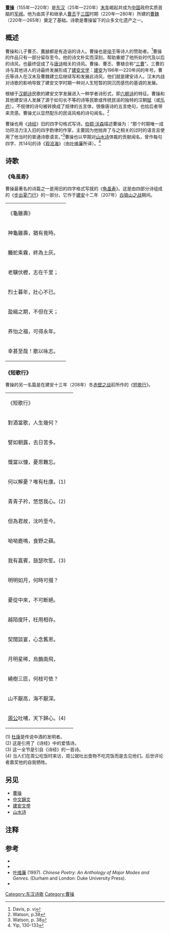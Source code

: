 '''[[曹操|曹操]]'''（155年—220年）是[[东汉|东汉]]（25年—220年）[[东汉末年|末年]]崛起并成为[[中国|中国]]政府实质首脑的[[军阀|军阀]]。他为由其子和继承人[[曹丕|曹丕]]于[[三国|三国]]时期（220年—280年）所建的[[曹魏|曹魏]]（220年—265年）奠定了基础。诗歌是曹操留下的众多文化遗产之一。

== 概述 ==
曹操和儿子曹丕、[[曹植|曹植]]都是有造诣的诗人。曹操也是[[徐干|徐干]]等诗人的赞助者。<ref>Davis, p. vi</ref>曹操的作品只有一部分留存至今。他的诗文朴实而深刻，帮助重塑了他所处时代及以后的诗风，也最终促成了与[[唐诗|唐诗]]相关的诗风。曹操、曹丕、曹植合称“[[三曹|三曹]]”。三曹的诗与其他诗人的诗最终发展形成了[[建安文学|建安文学]]：[[建安_(东汉)|建安]]为196年—220年间的年号。曹氏等诗人在汉末及曹魏建立后继续写和发展此诗风，他们就是建安诗人。汉末内战对诗歌的影响导致了建安文学时期一种对人生短暂的阴沉而感伤的基调的发展。

根植于[[汉朝诗|汉朝诗]]民歌的建安文学发展进入一种学者诗形式，即[[六朝诗|六朝诗]]的特征。曹操和其他建安诗人发展了源于如句长不等的诗等民歌或传统民谣的独特的汉朝[[赋|赋]]（或[[乐府|乐府]]）。不规律的诗句被转换成了规律的五言体，很像唐诗的五言绝句，也给后者带来灵感。曹操尤以显然配乐的民谣风格的诗句闻名。<ref>Watson, p.38</ref>

曹操也用《[[诗经|诗经]]》旧的四字句格式写诗。[[伯顿·沃森|伯顿·沃森]]描述曹操为：“那个时期唯一成功将活力注入旧的四字韵律的作家，主要因为他抛弃了与之相关的过时的语言且使用了他当时的普通诗歌语言。”<ref>Watson, p. 38</ref>曹操也以早期对[[山水诗|山水诗]]体裁的贡献闻名，曾作每句四字、共14句的诗《[[观沧海|观沧海]]》（由[[叶维廉|叶维廉]]所译）。<ref>Yip, 130-133</ref>

== 诗歌 ==
=== 《龟虽寿》 ===
曹操最著名的诗篇之一是用旧的四字格式写就的《[[龟虽寿|龟虽寿]]》。这是由四部分诗组成的《[[步出夏门行|步出夏门行]]》的一部分。它作于[[建安_(东汉)|建安]]十二年（207年）[[白狼山之战|白狼山之战]]期间。

<center>
{| border="0" cellpadding="0"
|-
| style="font-size:100%" |
《龜雖壽》
|
|-
| style="font-size:100%" |
神龜雖壽，猶有竟時。
|
|-
| style="font-size:100%" |
螣蛇乘霧，終為土灰。
|
|-
| style="font-size:100%" |
老驥伏櫪，志在千里；
|
|-
| style="font-size:100%" |
烈士暮年，壯心不已。
|
|-
| style="font-size:100%" |
盈縮之期，不但在天；
|
|-
| style="font-size:100%" |
养怡之福，可得永年。
|
|-
| style="font-size:100%" |
幸甚至哉！歌以咏志。
|
|}
</center>

=== 《短歌行》 ===
曹操的另一名篇是在建安十三年（208年）冬[[赤壁之战|赤壁之战]]前所作的《[[短歌行|短歌行]]》。

<center>
{| border="0" cellpadding="0"
|-
| style="font-size:100%" |
《短歌行》
|
|-
| style="font-size:100%" |
對酒當歌，人生幾何？
|
|-
| style="font-size:100%" |
譬如朝露，去日苦多。
|
|-
| style="font-size:100%" |
慨當以慷，憂思難忘。
|
|-
| style="font-size:100%" |
何以解憂？唯有杜康。(1)
|
|-
| style="font-size:100%" |
青青子衿，悠悠我心。(2)
|
|-
| style="font-size:100%" |
但為君故，沈吟至今。
|
|-
| style="font-size:100%" |
呦呦鹿鳴，食野之蘋。
|
|-
| style="font-size:100%" |
我有嘉賓，鼓瑟吹笙。(3)
|
|-
| style="font-size:100%" |
明明如月，何時可掇？
|
|-
| style="font-size:100%" |
憂從中來，不可斷絕。
|
|-
| style="font-size:100%" |
越陌度阡，枉用相存。
|
|-
| style="font-size:100%" |
契闊談宴，心念舊恩。
|
|-
| style="font-size:100%" |
月明星稀，烏鵲南飛，
|
|-
| style="font-size:100%" |
繞樹三匝，何枝可依？
|
|-
| style="font-size:100%" |
山不厭高，海不厭深。
|
|-
| style="font-size:100%" |
[[周公|周公]]吐哺，天下歸心。(4)
|}
</center>

(1) [[杜康|杜康]]是传说中酒的发明者。<br>
(2) 这是引用了《诗经》中的爱情诗。<br>
(3) 这一全节是引自《诗经》的一首诗。<br>
(4) 当人们在周公吃饭时来访，周公就吐出食物不吃完饭而是去见他们。后世评论者嘉奖他的自我牺牲。<br>

== 另见 ==
*[[曹操|曹操]]
*[[中文韻文|中文韻文]]
*[[建安文學|建安文學]]
*[[山水诗|山水诗]]

== 注释 ==

{{reflist}}

== 参考 ==
* {{Cite book|author=A. R. (Albert Richard) Davis, Editor and Introduction|title=The Penguin Book of Chinese Verse|publisher=Penguin Books|year=1970}}
* {{Cite book|author=[[Burton_Watson|Burton Watson]]|title=Chinese Lyricism: Shih Poetry from the Second to the Twelfth Century|publisher=Columbia University Press|year=1971|isbn=0-231-03464-4|url-access=registration|url=https://archive.org/details/chineselyricism00burt}}
* [[叶维廉|叶维廉]] (1997). ''Chinese Poetry: An Anthology of Major Modes and Genres''. (Durham and London: Duke University Press). {{ISBN|0-8223-1946-2}}
* {{cite book|last=[[萧统|萧统]]|title=[[昭明文选|昭明文选]]|year=6世纪}}

[[Category:东汉诗歌|Category:东汉诗歌]]
[[Category:曹操|Category:曹操]]